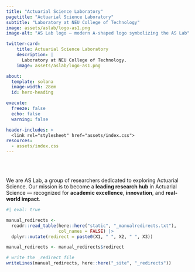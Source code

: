 ```yaml
---
title: "Actuarial Science Laboratory" 
pagetitle: "Actuarial Science Laboratory"
subtitle: "Laboratory at NEU College of Technology"
image: assets/aslab/logo-as1.png
image-alt: "AS Lab logo – modern A-shaped logo symbolizing the AS Lab"

twitter-card:
    title: Actuarial Science Laboratory
    description: |
      Laboratory at NEU College of Technology.
    image: assets/aslab/logo-as1.png

about:
  template: solana
  image-width: 28em
  id: hero-heading

execute: 
  freeze: false
  echo: false
  warning: false

header-includes: >
  <link rel="stylesheet" href="assets/index.css">
resources:
  - assets/index.css
---
```


<br><br>

::: {#hero-heading}

We are AS Lab, a group of researchers dedicated to exploring Actuarial Science. Our mission is to become a **leading research hub** in Actuarial Science — recognized for **academic excellence**, **innovation**, and **real-world impact**.


:::
<!-- hero-heading -->

```r
#| eval: true

manual_redirects <-
  readr::read_table(here::here("static", "_manualredirects.txt"),
                    col_names = FALSE) |> 
  dplyr::mutate(redirect = paste0(X1, " ", X2, " ", X3))

manual_redirects <- manual_redirects$redirect

# write the _redirect file
writeLines(manual_redirects, here::here("_site", "_redirects"))

```
